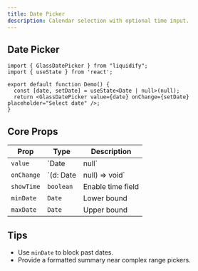 ```yaml
---
title: Date Picker
description: Calendar selection with optional time input.
---
```


## Date Picker

```tsx live
import { GlassDatePicker } from "liquidify";
import { useState } from 'react';

export default function Demo() {
  const [date, setDate] = useState<Date | null>(null);
  return <GlassDatePicker value={date} onChange={setDate} placeholder="Select date" />;
}
```

## Core Props

| Prop | Type | Description |
|------|------|-------------|
| `value` | `Date | null` | Controlled value |
| `onChange` | `(d: Date | null) => void` | Change handler |
| `showTime` | `boolean` | Enable time field |
| `minDate` | `Date` | Lower bound |
| `maxDate` | `Date` | Upper bound |

## Tips

- Use `minDate` to block past dates.
- Provide a formatted summary near complex range pickers.
